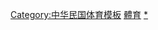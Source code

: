 {{template category}}
[[Category:中华民国体育模板|Category:中华民国体育模板]]
[[Category:台灣模板|體育]]
[[Category:台灣體育|*]]